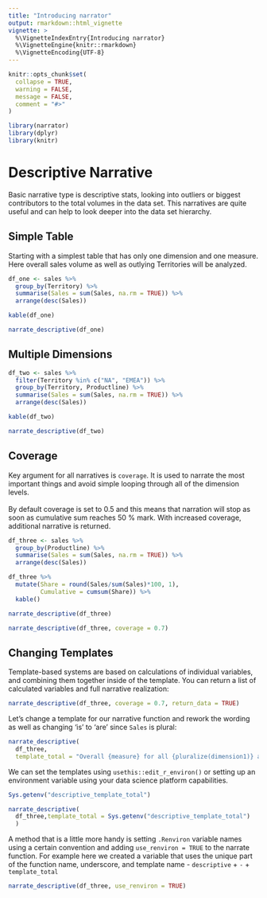 ```yaml
---
title: "Introducing narrator"
output: rmarkdown::html_vignette
vignette: >
  %\VignetteIndexEntry{Introducing narrator}
  %\VignetteEngine{knitr::rmarkdown}
  %\VignetteEncoding{UTF-8}
---
```


```r
knitr::opts_chunk$set(
  collapse = TRUE,
  warning = FALSE,
  message = FALSE,
  comment = "#>"
)
```

```r
library(narrator)
library(dplyr)
library(knitr)
```

# Descriptive Narrative

Basic narrative type is descriptive stats, looking into outliers or biggest contributors to the total volumes in the data set. This narratives are quite useful and can help to look deeper into the data set hierarchy.

## Simple Table

Starting with a simplest table that has only one dimension and one measure. Here overall sales volume as well as outlying Territories will be analyzed.
```r
df_one <- sales %>%
  group_by(Territory) %>%
  summarise(Sales = sum(Sales, na.rm = TRUE)) %>%
  arrange(desc(Sales))

kable(df_one)
```

```r
narrate_descriptive(df_one)
```

## Multiple Dimensions

```r
df_two <- sales %>%
  filter(Territory %in% c("NA", "EMEA")) %>%
  group_by(Territory, Productline) %>%
  summarise(Sales = sum(Sales, na.rm = TRUE)) %>%
  arrange(desc(Sales))

kable(df_two)
```

```r
narrate_descriptive(df_two)
```

## Coverage

Key argument for all narratives is `coverage`. It is used to narrate the most important things and avoid simple looping through all of the dimension levels. <br> <br>
By default coverage is set to 0.5 and this means that narration will stop as soon as cumulative sum reaches 50 % mark. With increased coverage, additional narrative is returned.

```r
df_three <- sales %>%
  group_by(Productline) %>%
  summarise(Sales = sum(Sales, na.rm = TRUE)) %>%
  arrange(desc(Sales))

df_three %>%
  mutate(Share = round(Sales/sum(Sales)*100, 1),
         Cumulative = cumsum(Share)) %>%
  kable()
```

```r
narrate_descriptive(df_three)
```

```r
narrate_descriptive(df_three, coverage = 0.7)
```

## Changing Templates

Template-based systems are based on calculations of individual variables, and combining them together inside of the template. You can return a list of calculated variables and full narrative realization: 
```r
narrate_descriptive(df_three, coverage = 0.7, return_data = TRUE)
```

Let's change a template for our narrative function and rework the wording as well as changing 'is' to 'are' since `Sales` is plural:
```r
narrate_descriptive(
  df_three,
  template_total = "Overall {measure} for all {pluralize(dimension1)} are equal to {total}. ")
```

We can set the templates using `usethis::edit_r_environ()` or setting up an environment variable using your data science platform capabilities.

```r
Sys.getenv("descriptive_template_total")

narrate_descriptive(
  df_three,template_total = Sys.getenv("descriptive_template_total")
  )
```

A method that is a little more handy is setting `.Renviron` variable names using a certain convention and adding `use_renviron = TRUE` to the narrate function. For example here we created a variable that uses the unique part of the function name, underscore, and template name - `descriptive` + `-` + `template_total`
```r
narrate_descriptive(df_three, use_renviron = TRUE)
```


